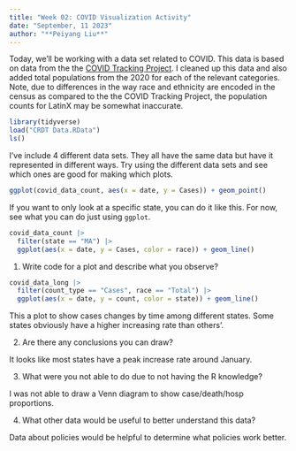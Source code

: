 ```yaml
---
title: "Week 02: COVID Visualization Activity"
date: "September, 11 2023"
author: "**Peiyang Liu**"
---
```


Today, we'll be working with a data set related to COVID.
This data is based on data from the the [COVID Tracking Project](https://covidtracking.com/).
I cleaned up this data and also added total populations from the 2020 for each of the relevant categories.
Note, due to differences in the way race and ethnicity are encoded in the census as compared to the the COVID Tracking Project, the population counts for LatinX may be somewhat inaccurate.

```r
library(tidyverse)
load("CRDT Data.RData")
ls()
```

I've include 4 different data sets.
They all have the same data but have it represented in different ways.
Try using the different data sets and see which ones are good for making which plots.


```r
ggplot(covid_data_count, aes(x = date, y = Cases)) + geom_point()
```



If you want to only look at a specific state, you can do it like this.
For now, see what you can do just using `ggplot`.

```r
covid_data_count |> 
  filter(state == "MA") |> 
  ggplot(aes(x = date, y = Cases, color = race)) + geom_line()
```

1. Write code for a plot and describe what you observe?
```r
covid_data_long |> 
  filter(count_type == "Cases", race == "Total") |> 
  ggplot(aes(x = date, y = count, color = state)) + geom_line()
```
  This a plot to show cases changes by time among different states.
  Some states obviously have a higher increasing rate than others'.

2. Are there any conclusions you can draw?

  It looks like most states have a peak increase rate around January.
  
3. What were you not able to do due to not having the R knowledge?

  I was not able to draw a Venn diagram to show case/death/hosp proportions.
  
4. What other data would be useful to better understand this data?
  
  Data about policies would be helpful to determine what policies work better.
